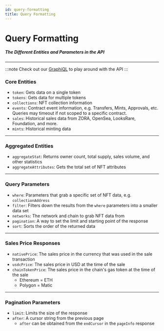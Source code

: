 ```yaml
---
id: query-formatting
title: Query Formatting
---
```


# Query Formatting

##### The Different Entities and Parameters in the API

---

:::note
Check out our [GraphiQL](https://api.zora.co/graphql) to play around with the API
:::

### Core Entities

- `token`: Gets data on a single token
- `tokens`: Gets data for multiple tokens
- `collections`: NFT collection information
- `events`: Contract event information, e.g. Transfers, Mints, Approvals, etc. Queries may timeout if not scoped to a specific contract.
- `sales`: Historical sales data from ZORA, OpenSea, LooksRare, Foundation, and more.
- `mints`: Historical minting data

---

### Aggregated Entities

- `aggregateStat`: Returns owner count, total supply, sales volume, and other statistics
- `aggregateAttributes`: Gets the total set of NFT attributes

---

### Query Parameters

- `where`: Parameters that grab a specific set of NFT data, e.g. `collectionAddress`
- `filter`: Filters down the results from the `where` parameters into a smaller data set
- `networks`: The network and chain to grab NFT data from
- `pagination`: A way to set the limit and starting point of the response
- `sort`: Sorts the order of the returned data

---

### Sales Price Responses

- `nativePrice`: The sales price in the currency that was used in the sale transaction
- `usdcPrice`: The sales price in USD at the time of the sale
- `chainTokenPrice`: The sales price in the chain's gas token at the time of the sale
  - Ethereum = ETH
  - Polygon = Matic

---

### Pagination Parameters

- `limit`: Limits the size of the response
- `after`: A cursor string from the previous page
  - `after` can be obtained from the `endCursor` in the `pageInfo` response

